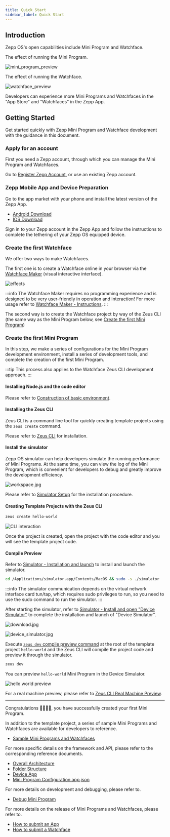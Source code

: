 ```yaml
---
title: Quick Start
sidebar_label: Quick Start
---
```


## Introduction

Zepp OS's open capabilities include Mini Program and Watchface.

The effect of running the Mini Program.

![mini_program_preview](/img/docs/quick-start/mini_program_preview.gif)

The effect of running the Watchface.

![watchface_preview](/img/docs/quick-start/watchface_preview.gif)

Developers can experience more Mini Programs and Watchfaces in the "App Store" and "Watchfaces" in the Zepp App.

## Getting Started

Get started quickly with Zepp Mini Program and Watchface development with the guidance in this document.

### Apply for an account

First you need a Zepp account, through which you can manage the Mini Program and Watchfaces.

Go to [Register Zepp Account](https://user.zepp.com/universalLogin/index.html#/register?project_name=open_platform&project_redirect_uri=https%3A%2F%2Fconsole.zepp.com%2F%23%2F&platform_app=com.huami.webapp), or use an existing Zepp account.

### Zepp Mobile App and Device Preparation

Go to the app market with your phone and install the latest version of the Zepp App.

- [Android Download](https://play.google.com/store/apps/details?id=com.huami.watch.hmwatchmanager&hl=en&gl=US)
- [IOS Download](https://apps.apple.com/us/app/zepp-formerly-amazfit/id1127269366)

Sign in to your Zepp account in the Zepp App and follow the instructions to complete the tethering of your Zepp OS equipped device.

### Create the first Watchface

We offer two ways to make Watchfaces.

The first one is to create a Watchface online in your browser via the [Watchface Maker](https://watchface.zepp.com/) (visual interactive interface).

![effects](/img/docs/guides/tools/watchface/overview.png)

:::info
The Watchface Maker requires no programming experience and is designed to be very user-friendly in operation and interaction! For more usage refer to [Watchface Maker - Instructions](./tools/watchface/index.md).
:::

The second way is to create the Watchface project by way of the Zeus CLI (the same way as the Mini Program below, see [Create the first Mini Program](#create-the-first-mini-program))

### Create the first Mini Program

In this step, we make a series of configurations for the Mini Program development environment, install a series of development tools, and complete the creation of the first Mini Program.

:::tip
This process also applies to the Watchface Zeus CLI development approach.
:::

#### Installing Node.js and the code editor

Please refer to [Construction of basic environment](../guides/best-practice/Basic-environment-construction.mdx).

#### Installing the Zeus CLI

Zeus CLI is a command line tool for quickly creating template projects using the `zeus create` command.

Please refer to [Zeus CLI](../guides/tools/cli/index.md) for installation.

#### Install the simulator

Zepp OS simulator can help developers simulate the running performance of Mini Programs. At the same time, you can view the log of the Mini Program, which is convenient for developers to debug and greatly improve the development efficiency.

![workspace.jpg](/img/simulator/workspace.jpg)

Please refer to [Simulator Setup](../guides/tools/simulator/setup.md) for the installation procedure.

#### Creating Template Projects with the Zeus CLI

```sh
zeus create hello-world
```

![CLI interaction](/img/docs/quick-start/cli_interaction.jpg)

Once the project is created, open the project with the code editor and you will see the template project code.

#### Compile Preview

Refer to [Simulator - Installation and launch](../guides/tools/simulator/setup.md) to install and launch the simulator.

```sh
cd /Applications/simulator.app/Contents/MacOS && sudo -s ./simulator
```

:::info
The simulator communication depends on the virtual network interface card tun/tap, which requires sudo privileges to run, so you need to use the sudo command to run the simulator.
:::

After starting the simulator, refer to [Simulator - Install and open "Device Simulator"](./tools/simulator/index.md#install-and-open-device-simulator) to complete the installation and launch of "Device Simulator".

![download.jpg](/img/simulator/download.jpg)

![device_simulator.jpg](/img/simulator/device_simulator.jpg)

Execute [`zeus dev` compile preview command](../guides/tools/cli/index.md#zeus-preview-compilation-preview-real-machine) at the root of the template project `hello-world` and the Zeus CLI will compile the project code and preview it through the simulator.

```sh
zeus dev
```

You can preview `hello-world` Mini Program in the Device Simulator.

![hello world preview](/img/docs/quick-start/hello_world.jpg)

For a real machine preview, please refer to [Zeus CLI Real Machine Preview](../guides/tools/cli/index.md#zeus-preview-compile-preview-real-machine).

---

Congratulations 🎉🎉🎉🎉, you have successfully created your first Mini Program.

In addition to the template project, a series of sample Mini Programs and Watchfaces are available for developers to reference.

- [Sample Mini Programs and Watchfaces](../samples/index.md)

For more specific details on the framework and API, please refer to the corresponding reference documents.

- [Overall Architecture](./architecture/arc.mdx)
- [Folder Structure](./architecture/folder-structure.mdx)
- [Device App](./framework/device/intro.md)
- [Mini Program Configuration app.json](../reference/app-json.mdx)

For more details on development and debugging, please refer to.

- [Debug Mini Program](../guides/best-practice/debug.mdx)

For more details on the release of Mini Programs and Watchfaces, please refer to.

- [How to submit an App](../distribute/index.md)
- [How to submit a Watchface](../distribute/watchface.md)
